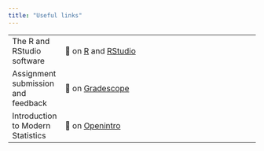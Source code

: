 ```yaml
---
title: "Useful links"
---
```


|                                    |                                                                                                                                       |
|------------------------------------|---------------------------------------------------------------------------------------------------------------------------------------|
| The R and RStudio software         | 🔗 on [R](https://www.r-project.org/) and [RStudio](https://www.rstudio.com/)                                                         |
| Assignment submission and feedback | 🔗 on [Gradescope](https://sakai.duke.edu/portal/site/779c3ebe-3b88-4bcc-bd01-1813e8396a23/tool/13b6446a-a6c6-4222-8cfb-c36d1f70802b) |
| Introduction to Modern Statistics  | 🔗 on [Openintro](https://www.openintro.org/book/ims/)                                                                                |
